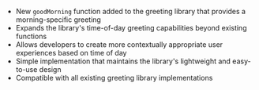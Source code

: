 - New `goodMorning` function added to the greeting library that provides a morning-specific greeting
- Expands the library's time-of-day greeting capabilities beyond existing functions
- Allows developers to create more contextually appropriate user experiences based on time of day
- Simple implementation that maintains the library's lightweight and easy-to-use design
- Compatible with all existing greeting library implementations